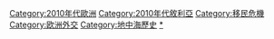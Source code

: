 {{Commons category|European migrant crisis}}
{{Cat main|歐洲移民危機}}

[[Category:2010年代歐洲|Category:2010年代歐洲]]
[[Category:2010年代敘利亞|Category:2010年代敘利亞]]
[[Category:移民危機|Category:移民危機]]
[[Category:欧洲外交|Category:欧洲外交]]
[[Category:地中海歷史|Category:地中海歷史]]
[[Category:在歐洲的難民|*]]